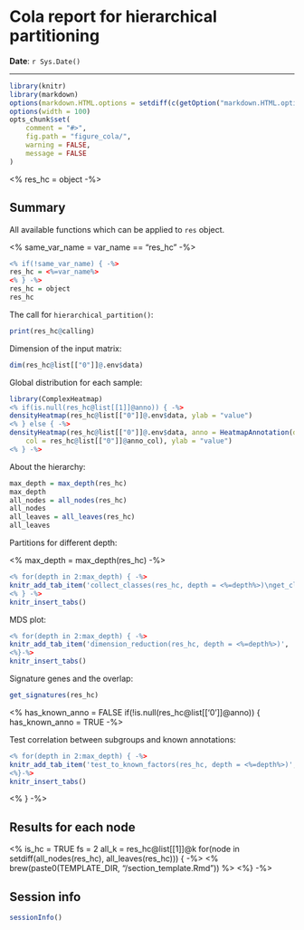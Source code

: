 Cola report for hierarchical partitioning
==================

**Date**: `r Sys.Date()`

----------------------------------------------------------------

<style type='text/css'>
<%
css = paste(readLines(paste0(TEMPLATE_DIR, "/custom.css")), collapse = "\n") -%>
<%= css %>
</style>

```r
library(knitr)
library(markdown)
options(markdown.HTML.options = setdiff(c(getOption("markdown.HTML.options"), "toc"), "base64_images"))
options(width = 100)
opts_chunk$set(
	comment = "#>",
	fig.path = "figure_cola/",
	warning = FALSE,
	message = FALSE
)
```

<% res_hc = object -%>

## Summary

All available functions which can be applied to `res` object.

<% same_var_name = var_name == "res_hc" -%>

```r
<% if(!same_var_name) { -%>
res_hc = <%=var_name%>
<% } -%>
res_hc = object
res_hc
```

The call for `hierarchical_partition()`:

```r
print(res_hc@calling)
```


Dimension of the input matrix:

```r
dim(res_hc@list[["0"]]@.env$data)
```

Global distribution for each sample:

```r
library(ComplexHeatmap)
<% if(is.null(res_hc@list[[1]]@anno)) { -%>
densityHeatmap(res_hc@list[["0"]]@.env$data, ylab = "value")
<% } else { -%>
densityHeatmap(res_hc@list[["0"]]@.env$data, anno = HeatmapAnnotation(df = res_hc@list[["0"]]@anno, 
	col = res_hc@list[["0"]]@anno_col), ylab = "value")
<% } -%>
```

About the hierarchy:


```r
max_depth = max_depth(res_hc)
max_depth
all_nodes = all_nodes(res_hc)
all_nodes
all_leaves = all_leaves(res_hc)
all_leaves
```


Partitions for different depth:

<% max_depth = max_depth(res_hc) -%>

```r
<% for(depth in 2:max_depth) { -%>
knitr_add_tab_item('collect_classes(res_hc, depth = <%=depth%>)\nget_classes(res_hc, depth = <%=depth%>)', 'depth = <%=depth%>')
<% } -%>
knitr_insert_tabs()
```

MDS plot:

```r
<% for(depth in 2:max_depth) { -%>
knitr_add_tab_item('dimension_reduction(res_hc, depth = <%=depth%>)', 'depth = <%=depth%>')
<%}-%>
knitr_insert_tabs()
```


Signature genes and the overlap:

```r
get_signatures(res_hc)
```


<% has_known_anno = FALSE
if(!is.null(res_hc@list[['0']]@anno)) { 
has_known_anno = TRUE -%>

Test correlation between subgroups and known annotations:

```r
<% for(depth in 2:max_depth) { -%>
knitr_add_tab_item('test_to_known_factors(res_hc, depth = <%=depth%>)', 'depth = <%=depth%>')
<%}-%>
knitr_insert_tabs()
```

<% } -%>

## Results for each node

<%
is_hc = TRUE
fs = 2
all_k = res_hc@list[[1]]@k
for(node in setdiff(all_nodes(res_hc), all_leaves(res_hc))) { -%>
	<% brew(paste0(TEMPLATE_DIR, "/section_template.Rmd")) %>
<%} -%>

## Session info

```r
sessionInfo()
```
